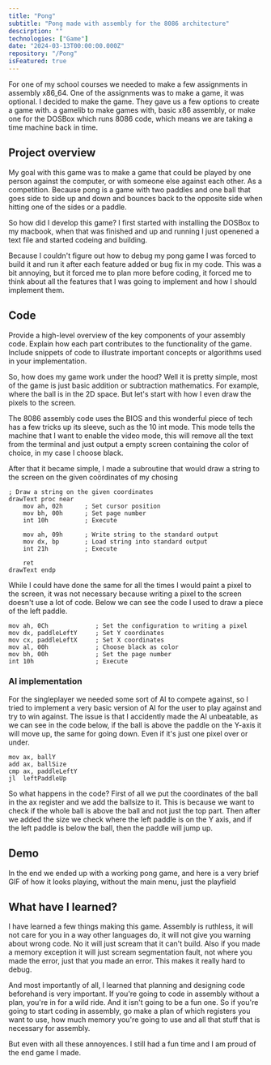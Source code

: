 ```yaml
---
title: "Pong"
subtitle: "Pong made with assembly for the 8086 architecture"
descirption: ""
technologies: ["Game"]
date: "2024-03-13T00:00:00.000Z"
repository: "/Pong"
isFeatured: true
---
```


For one of my school courses we needed to make a few assignments in assembly x86_64. One of the assignments was to make a game, it was optional. I decided to make the game. They gave us a few options to create a game with. a gamelib to make games with, basic x86 assembly, or make one for the DOSBox which runs 8086 code, which means we are taking a time machine back in time.

## Project overview

My goal with this game was to make a game that could be played by one person against the computer, or with someone else against each other. As a competition. Because pong is a game with two paddles and one ball that goes side to side up and down and bounces back to the opposite side when hitting one of the sides or a paddle.

So how did I develop this game? I first started with installing the DOSBox to my macbook, when that was finished and up and running I just openened a text file and started codeing and building.

Because I couldn't figure out how to debug my pong game I was forced to build it and run it after each feature added or bug fix in my code. This was a bit annoying, but it forced me to plan more before coding, it forced me to think about all the features that I was going to implement and how I should implement them.

## Code

Provide a high-level overview of the key components of your assembly code. Explain how each part contributes to the functionality of the game.
Include snippets of code to illustrate important concepts or algorithms used in your implementation.

So, how does my game work under the hood? Well it is pretty simple, most of the game is just basic addition or subtraction mathematics. For example, where the ball is in the 2D space. But let's start with how I even draw the pixels to the screen.

The 8086 assembly code uses the BIOS and this wonderful piece of tech has a few tricks up its sleeve, such as the 10 int mode. This mode tells the machine that I want to enable the video mode, this will remove all the text from the terminal and just output a empty screen containing the color of choice, in my case I choose black.

After that it became simple, I made a subroutine that would draw a string to the screen on the given coördinates of my chosing

```assembly
; Draw a string on the given coordinates
drawText proc near
    mov ah, 02h      ; Set cursor position
    mov bh, 00h      ; Set page number
    int 10h          ; Execute

    mov ah, 09h      ; Write string to the standard output
    mov dx, bp       ; Load string into standard output
    int 21h          ; Execute

    ret
drawText endp
```

While I could have done the same for all the times I would paint a pixel to the screen, it was not necessary because writing a pixel to the screen doesn't use a lot of code. Below we can see the code I used to draw a piece of the left paddle.

```assembly
mov ah, 0Ch             ; Set the configuration to writing a pixel
mov dx, paddleLeftY     ; Set Y coordinates
mov cx, paddleLeftX     ; Set X coordinates
mov al, 00h             ; Choose black as color
mov bh, 00h             ; Set the page number
int 10h                 ; Execute
```

### AI implementation

For the singleplayer we needed some sort of AI to compete against, so I tried to implement a very basic version of AI for the user to play against and try to win against. The issue is that I accidently made the AI unbeatable, as we can see in the code below, if the ball is above the paddle on the Y-axis it will move up, the same for going down. Even if it's just one pixel over or under.

```assembly
mov ax, ballY
add ax, ballSize
cmp ax, paddleLeftY
jl  leftPaddleUp
```

So what happens in the code? First of all we put the coordinates of the ball in the ax register and we add the ballsize to it. This is because we want to check if the whole ball is above the ball and not just the top part. Then after we added the size we check where the left paddle is on the Y axis, and if the left paddle is below the ball, then the paddle will jump up.

## Demo

In the end we ended up with a working pong game, and here is a very brief GIF of how it looks playing, without the main menu, just the playfield

<ImageComponent url="/posts/pong/videos/demo.gif" />

## What have I learned?

I have learned a few things making this game. Assembly is ruthless, it will not care for you in a way other languages do, it will not give you warning about wrong code. No it will just scream that it can't build. Also if you made a memory exception it will just scream segmentation fault, not where you made the error, just that you made an error. This makes it really hard to debug.

And most importantly of all, I learned that planning and designing code beforehand is very important. If you're going to code in assembly without a plan, you're in for a wild ride. And it isn't going to be a fun one. So if you're going to start coding in assembly, go make a plan of which registers you want to use, how much memory you're going to use and all that stuff that is necessary for assembly.

But even with all these annoyences. I still had a fun time and I am proud of the end game I made.
